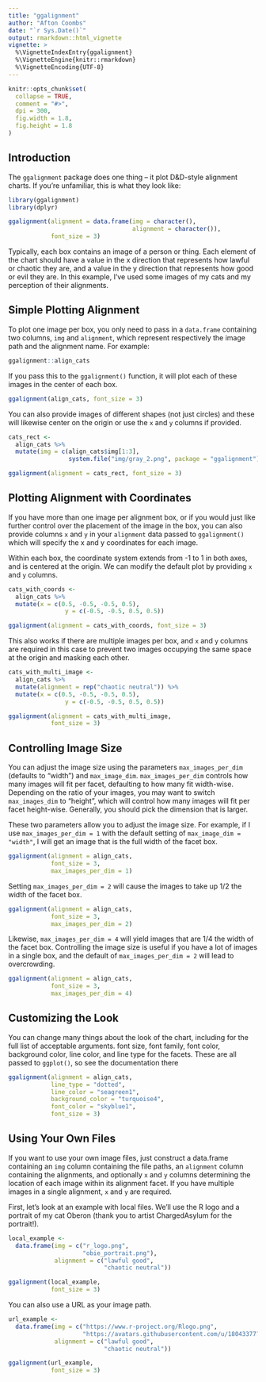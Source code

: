 ```yaml
---
title: "ggalignment"
author: "Afton Coombs"
date: "`r Sys.Date()`"
output: rmarkdown::html_vignette
vignette: >
  %\VignetteIndexEntry{ggalignment}
  %\VignetteEngine{knitr::rmarkdown}
  %\VignetteEncoding{UTF-8}
---
```


```r

knitr::opts_chunk$set(
  collapse = TRUE,
  comment = "#>",
  dpi = 300,
  fig.width = 1.8,
  fig.height = 1.8
)
```


## Introduction
The `ggalignment` package does one thing -- it plot D&D-style alignment charts. If you're unfamiliar, this is what they look like:

```r
library(ggalignment)
library(dplyr)

ggalignment(alignment = data.frame(img = character(),
                                   alignment = character()),
            font_size = 3)
```

Typically, each box contains an image of a person or thing. Each element of the chart should have a value in the x direction that represents how lawful or chaotic they are, and a value in the y direction that represents how good or evil they are. In this example, I've used some images of my cats and my perception of their alignments.

## Simple Plotting Alignment
To plot one image per box, you only need to pass in a `data.frame` containing two columns, `img` and `alignment`, which represent respectively the image path and the alignment name. For example:

```r
ggalignment::align_cats
```
If you pass this to the `ggalignment()` function, it will plot each of these images in the center of each box.

```r
ggalignment(align_cats, font_size = 3)
```

You can also provide images of different shapes (not just circles) and these will likewise center on the origin or use the `x` and `y` columns if provided.

```r
cats_rect <-
  align_cats %>%
  mutate(img = c(align_cats$img[1:3],
                 system.file("img/gray_2.png", package = "ggalignment")))

ggalignment(alignment = cats_rect, font_size = 3)
```

## Plotting Alignment with Coordinates
If you have more than one image per alignment box, or if you would just like further control over the placement of the image in the box, you can also provide columns `x` and `y` in your `alignment` data passed to `ggalignment()` which will specify the x and y coordinates for each image.

Within each box, the coordinate system extends from -1 to 1 in both axes, and is centered at the origin. We can modify the default plot by providing `x` and `y` columns.

```r
cats_with_coords <-
  align_cats %>%
  mutate(x = c(0.5, -0.5, -0.5, 0.5),
                y = c(-0.5, -0.5, 0.5, 0.5))

ggalignment(alignment = cats_with_coords, font_size = 3)
```

This also works if there are multiple images per box, and `x` and `y` columns are required in this case to prevent two images occupying the same space at the origin and masking each other.

```r
cats_with_multi_image <-
  align_cats %>%
  mutate(alignment = rep("chaotic neutral")) %>%
  mutate(x = c(0.5, -0.5, -0.5, 0.5),
                y = c(-0.5, -0.5, 0.5, 0.5))

ggalignment(alignment = cats_with_multi_image,
            font_size = 3)
```


## Controlling Image Size
You can adjust the image size using the parameters 
`max_images_per_dim` (defaults to "width") and `max_image_dim`. 
`max_images_per_dim` controls how many images will fit per facet,
defaulting to how many fit width-wise. Depending on the ratio
of your images, you may want to switch `max_images_dim` to "height",
which will control how many images will fit per facet height-wise. 
Generally, you should pick the dimension that is larger.

These two parameters allow you to adjust the image size. For example, if I use `max_images_per_dim = 1` with the default setting
of `max_image_dim = "width"`, I will get an image that is the full width of the facet box. 


```r
ggalignment(alignment = align_cats, 
            font_size = 3,
            max_images_per_dim = 1)
```

Setting `max_images_per_dim = 2` will cause the images to take up 1/2 the width of the facet box.
```r
ggalignment(alignment = align_cats, 
            font_size = 3,
            max_images_per_dim = 2)
```

Likewise, `max_images_per_dim = 4` will yield images that are 1/4 the width of the facet box. Controlling the image size is useful if you have a lot of images in a single box, and the default of `max_images_per_dim = 2` will lead to overcrowding.
```r
ggalignment(alignment = align_cats, 
            font_size = 3,
            max_images_per_dim = 4)
```

## Customizing the Look
You can change many things about the look of the chart, including 
for the full list of acceptable arguments.
font size, font family, font color, background color, line color, and line type for the facets. These are all passed to `ggplot()`, so see the documentation there

```r
ggalignment(alignment = align_cats,
            line_type = "dotted",
            line_color = "seagreen1",
            background_color = "turquoise4",
            font_color = "skyblue1",
            font_size = 3)
```

## Using Your Own Files
If you want to use your own image files, just construct a data.frame containing an `img` column containing the file paths, an `alignment` column containing the alignments, and optionally `x` and `y` columns determining the location of each image within its alignment facet. If you have multiple images in a single alignment, `x` and `y` are required.

First, let's look at an example with local files. We'll use the R logo and a portrait of my cat Oberon (thank you to artist ChargedAsylum for the portrait!).
```r
local_example <-
  data.frame(img = c("r_logo.png",
                     "obie_portrait.png"),
             alignment = c("lawful good",
                           "chaotic neutral"))

ggalignment(local_example,
            font_size = 3)
```

You can also use a URL as your image path.
```r
url_example <-
  data.frame(img = c("https://www.r-project.org/Rlogo.png",
                     "https://avatars.githubusercontent.com/u/18043377?v=4"),
             alignment = c("lawful good",
                           "chaotic neutral"))

ggalignment(url_example,
            font_size = 3)
```


